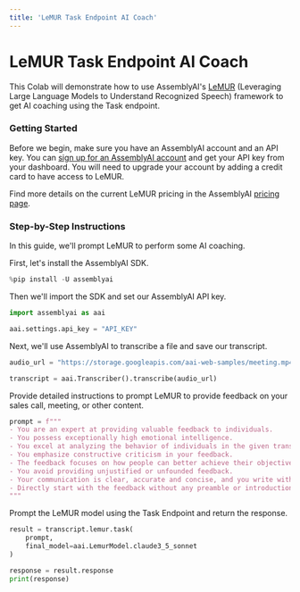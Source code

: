 ```yaml
---
title: 'LeMUR Task Endpoint AI Coach'
---
```





# LeMUR Task Endpoint AI Coach

This Colab will demonstrate how to use AssemblyAI's [LeMUR](https://www.assemblyai.com/blog/lemur/) (Leveraging Large Language Models to Understand Recognized Speech) framework to get AI coaching using the Task endpoint.

### Getting Started

Before we begin, make sure you have an AssemblyAI account and an API key. You can [sign up for an AssemblyAI account](https://www.assemblyai.com/app) and get your API key from your dashboard. You will need to upgrade your account by adding a credit card to have access to LeMUR.

Find more details on the current LeMUR pricing in the AssemblyAI [pricing page](https://www.assemblyai.com/pricing#:~:text=LeMUR).

### Step-by-Step Instructions

In this guide, we'll prompt LeMUR to perform some AI coaching.

First, let's install the AssemblyAI SDK.


```python
%pip install -U assemblyai
```

Then we'll import the SDK and set our AssemblyAI API key.


```python
import assemblyai as aai

aai.settings.api_key = "API_KEY"
```

Next, we'll use AssemblyAI to transcribe a file and save our transcript.


```python
audio_url = "https://storage.googleapis.com/aai-web-samples/meeting.mp4"

transcript = aai.Transcriber().transcribe(audio_url)
```

Provide detailed instructions to prompt LeMUR to provide feedback on your sales call, meeting, or other content.


```python
prompt = f"""
- You are an expert at providing valuable feedback to individuals.
- You possess exceptionally high emotional intelligence.
- You excel at analyzing the behavior of individuals in the given transcript and providing insights on how they could improve.
- You emphasize constructive criticism in your feedback.
- The feedback focuses on how people can better achieve their objectives.
- You avoid providing unjustified or unfounded feedback.
- Your communication is clear, accurate and concise, and you write with perfect English.
- Directly start with the feedback without any preamble or introduction.
"""
```

Prompt the LeMUR model using the Task Endpoint and return the response.


```python
result = transcript.lemur.task(
    prompt,
    final_model=aai.LemurModel.claude3_5_sonnet
)

response = result.response
print(response)
```
